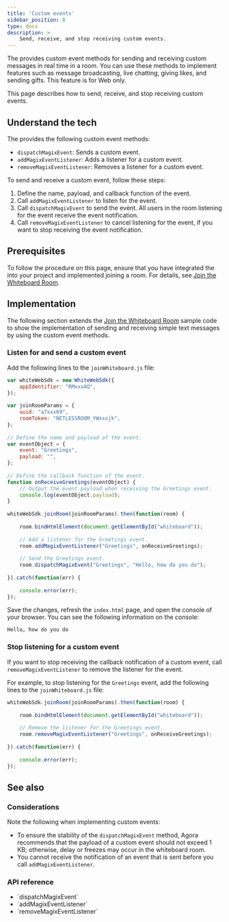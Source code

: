 ```yaml
---
title: 'Custom events'
sidebar_position: 8
type: docs
description: >
    Send, receive, and stop receiving custom events.
---
```


The <Vg k="WHITE_SDK" /> provides custom event methods for sending and receiving custom messages in real time in a room. You can use these methods to implement features such as message broadcasting, live chatting, giving likes, and sending gifts.
<PlatformWrapper notAllowed="web">
This feature is for Web only.
</PlatformWrapper>
<PlatformWrapper platform="web">

This page describes how to send, receive, and stop receiving custom events.

## Understand the tech

The <Vg k="WHITE_SDK" /> provides the following custom event methods:

- `dispatchMagixEvent`: Sends a custom event.
- `addMagixEventListener`: Adds a listener for a custom event.
- `removeMagixEventListener`: Removes a listener for a custom event.

To send and receive a custom event, follow these steps:

1. Define the name, payload, and callback function of the event.
2. Call `addMagixEventListener` to listen for the event.
3. Call `dispatchMagixEvent` to send the event. All users in the room listening for the event receive the event notification.
4. Call `removeMagixEventListener` to cancel listening for the event, if you want to stop receiving the event notification.

## Prerequisites

To follow the procedure on this page, ensure that you have integrated the <Vg k="WHITE_SDK" /> into your project and implemented joining a room. For details, see [Join the Whiteboard Room](../get-started/get-started-uikit#join-the-whiteboard-room).

## Implementation

The following section extends the [Join the Whiteboard Room](../get-started/get-started-uikit#join-the-whiteboard-room) sample code to show the implementation of sending and receiving simple text messages by using the custom event methods.

### Listen for and send a custom event

Add the following lines to the `joinWhiteboard.js` file:

```javascript
var whiteWebSdk = new WhiteWebSdk({
    appIdentifier: "RMxxxAQ",
});
  
var joinRoomParams = {
    uuid: "a7xxx69",
    roomToken: "NETLESSROOM_YWxxxjk",
};
  
// Define the name and payload of the event.
var eventObject = {
    event: "Greetings",
    payload: "",
};
  
// Define the callback function of the event.
function onReceiveGreetings(eventObject) {
    // Output the event payload when receiving the Greetings event.
    console.log(eventObject.payload);
}
  
whiteWebSdk.joinRoom(joinRoomParams).then(function(room) {
  
    room.bindHtmlElement(document.getElementById("whiteboard"));
  
    // Add a listener for the Greetings event.
    room.addMagixEventListener("Greetings", onReceiveGreetings);
  
    // Send the Greetings event.
    room.dispatchMagixEvent("Greetings", "Hello, how do you do");
  
}).catch(function(err) {
  
    console.error(err);
});
```

Save the changes, refresh the `index.html` page, and open the console of your browser. You can see the following information on the console:

```
Hello, how do you do
```

### Stop listening for a custom event

If you want to stop receiving the callback notification of a custom event, call `removeMagixEventListener` to remove the listener for the event.

For example, to stop listening for the `Greetings` event, add the following lines to the `joinWhiteboard.js` file:

```javascript
whiteWebSdk.joinRoom(joinRoomParams).then(function(room) {
  
    room.bindHtmlElement(document.getElementById("whiteboard"));
  
    // Remove the listener for the Greetings event.
    room.removeMagixEventListener("Greetings", onReceiveGreetings);
  
}).catch(function(err) {
  
    console.error(err);
});
```

## See also

### Considerations

Note the following when implementing custom events:

- To ensure the stability of the `dispatchMagixEvent` method, Agora recommends that the payload of a custom event should not exceed 1 KB; otherwise, delay or freezes may occur in the whiteboard room.
- You cannot receive the notification of an event that is sent before you call `addMagixEventListener`.

### API reference

- <Link to="{{Global.API_REF_WEB_WHITE}}/interfaces/room.html#dispatchmagixevent">`dispatchMagixEvent`</Link>
- <Link to="{{Global.API_REF_WEB_WHITE}}/interfaces/displayer.html#addmagixeventlistener">`addMagixEventListener`</Link>
- <Link to="{{Global.API_REF_WEB_WHITE}}/interfaces/displayer.html#removemagixeventlistener">`removeMagixEventListener`</Link>

</PlatformWrapper>
